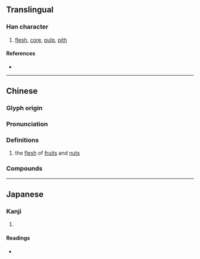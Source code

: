 {{character info/new}}
==Translingual==

===Han character===
{{Han char|rn=97|rad=瓜|as=17|sn=22|four=02710|canj=YVHVO|ids=⿰襄瓜}}

# [[flesh]], [[core]], [[pulp]], [[pith]]

====References====
* {{Han ref|kx=0747.300|dkj=21429|dj=1156.020|hdz=42657.160|uh=74E4|ud=29924|bh=C57B|bd=50555}}

----

==Chinese==
{{zh-forms}}

===Glyph origin===
{{Han etym}}

===Pronunciation===
{{zh-pron
|m=ráng |er=y
|c=nong4
|mn=qz,xm:liông/zz:jiâng/nn̂g
|mn_note=liông/jiâng - literary; nn̂g - vernacular
|mc=y
|oc=y
|cat=y
}}

===Definitions===
{{zh-hanzi}}

# the [[flesh]] of [[fruit]]s and [[nut]]s

===Compounds===
{{zh-der|瓤子|松瓤|棺材瓤子|瓤兒|瓤口兒|瓜瓤|沙瓤兒}}

----

==Japanese==

===Kanji===
{{ja-kanji|grade=|rs=瓜17}}

# {{defn|lang=ja|sort=瓜17}}

====Readings====
* {{ja-readings|on=[[しょう]] (shō), [[にょう]] (nyō), [[どう]] (dō), [[のう]] (nō)|kun=[[うりわた]] (uriwata)|nanori=}}
